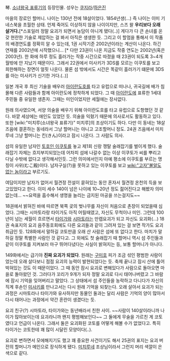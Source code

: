 琴. [[소녀왕국 표류기]]의 등장인물. 성우는 [[쿠지라]]/[[하은진]]

마을의 장로인 할머니. 나이는 130년 전에 18살이었다. 1854년생(…) 즉 나이는 이미 기네스북을 초월한 상태. 언제 죽어도 이상하지 않을 나이이지만, 스즈 왈 '''우리보다 오래 살거다.'''[*스포일러 정말 요괴가 되면서 농담이 아니게 됐다(..)] 게다가 다 큰 손녀를 온갖 현란한 기술로 제압하는 걸 봐서 아직은 생생한 듯. 그리고 이 할멈을 통해서 이 작품의 배경연도를 정확히 알 수 있는데, 1권 시작기준 2002년이라는 계산이 나온다. 하긴 연재를 2002년에 시작했으니... [* 다만 23권이 나온 지금도 작중 연도는 2002년(혹은 2003년). 한 화에 하루 정도 흘러가는 작중 시간으로 따졌을 때 23권이 되도록 3~4개월밖에 안 지났기 때문이다. 그래서 22권에서 미사키가 3DS를 모르는 이쿠토를 보고 희한해하는 장면이 얼핏 나온다. 물론 섬 밖에서도 시간은 똑같이 흘러가기 떄문에 3DS를 아는 미사키가 신기한 거다.(..)] 

일본 개국 후 최신 기술을 배우러 [[아이란도]]호를 타고 유럽으로 떠나나, 귀국길에 배가 침몰해 다른 사람들과 함께 아이란도에 정착하게 되었다. 그 때 [[아이란도]]에 표류한 1세대 주민들 중 유일한 생존자. 그때는 미인이었지만 세월에는 장사없다.

원래 의사였으며, 서양 의술을 배우기 위해 아이란도호를 타고 유럽으로 도항했던 것 같다. 바깥 세상에는 애인도 있었던 듯. 의술을 익혔기 때문에 의사로서도 활동하고 있다. 또한 [wiki:"미치루(소녀왕국 표류기)" 미치루]의 조상이기도 하다. 다만 이 동네는 18살 즈음에 결혼하는 동네라서 그냥 할머니는 아니고 고조할머니 정도. 24권 즈음에서 미치루네 그냥 할머니는 킨(きん)이라고 잠시 나온다. 그 사람도 의사. 

섬의 유일한 남자인 [[토호인 이쿠토]]를 놓고 제1회 신랑 쟁탈 술래잡기를 벌이게 했다. 술래잡기 자체는 흐지부지되었는데 어차피 섬에 나갈수 없는 이상 이쿠토가 씨를 뿌리고 다닐 수밖에 없다고 생각해서인듯. 그런 의미에서인지 아예 평소에 이쿠토를 부르는 명칭이 사위(むこ殿)이다. 남자구실(?)을 못하고 있는 이쿠토를 보고 [[wiki:"고자"불알도 없는 놈]]이라고 부르기도. 

여담이지만 남자가 없어서 월견정 전설이 묻혀있는 동안 혼자서 월견정 온천의 득을 보고있었다고 한다. 이미 세수 140이 넘은 나이에 10~20년 정도 젊어진다고 해봤자 의미없는데... ~~요력을 흡수해서 생명을 늘리는 금지된 마공을 쓰는걸지도~~

18권에서 밝혀진 바에 따르면 북쪽 곶의 벚나무를 자신이 처음으로 촌장이 되었을때 심었다. 그때는 시마토라랑 타이가도 아직 어릴때였고, 자신도 무척이나 미인. 그런데 100년이 넘는 세월이 흐르면서 [[타이가(소녀왕국 표류기)|타이가]]와 [[시마토라]]는 만렙요괴가 되고 자신도 요괴화(...) 18권 속표지의 요괴 음주동호회에도 다른 요괴들과 같이 그려져 있는 걸 보면 작가도 요괴 취급인 듯. 128화에서 말하길 코토만큼 오래 산 사람은 섬에 또 없다고 한다. 마치가 말하길 정말 특별한 사람인 것 같다고. 그 외에도 첫 술래잡기 때 할머니 역시 섬 주인들과 같이 이쿠토를 지켜보러 마구 뛰어다녔다는 사실이 밝혀지는 등, 보통 할머니가 아니다.

149화에서는 급기야 '''진짜 요괴가 되었다'''. 원래는 [[구미호]] 피가 조금 섞인 평범한 사람이었는데 오래 살다보니 점점 요괴의 능력이 발현되었다는 듯. 축제 끝나고 잠시 산에 틀어박혀있는 것도 이 때문이었다. 그 때 동안 잠시 요괴로 변해있다가 사람으로 돌아오면 마을로 돌아왔던 것. 그러다가 꼬리가 9개가 되자 정말 요괴로 다시 태어나버렸고 그 바람에 잠시 기억을 잊어버리고 말았다. 그 상태에서 섬 주인들을 농락하고 다니다가 자신의 직계 후손인 [[토호인 미사키|미사키]]를 만나고서는 다시 원래 기억을 되찾는다. 오래 살아서 요괴가 되는 과정은 시마토라나 타이가와 유사하지만 동물인 둘과는 달리 사람은 기억의 양이 많아서 다시 태어나는 과정에서 약간 혼란이 생겼다는 듯. 

요괴 친구(?) 시마토라, 타이가와는 동년배라서 친한 사이. ~~사람이 140살이라니까 나이가 많아보이는데 요괴라니까 왠지 평범해보인다~~ 그 둘에게 무술을 가르친 게 코토였다고 언급이 나온다. 그래서 둘은 요괴화된 코토를 어떻게 해볼 수가 없었다고. 특히 타이가는 코토한테 꽤 많이 시달린 모양이다(..). 

요괴로 변하면서 모에해지기도 했고 꽤 중요한 사건이기도 해서 25권의 표지는 요괴 버전의 할머니가 메인으로 장식하게 됐다. [[미치루(소녀왕국 표류기)|미치루]]네 조상님이라서 그런지 머리 색깔이 은색으로 같다. 
